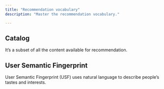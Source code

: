 ```yaml
---
title: "Recommendation vocabulary"
description: "Master the recommendation vocabulary."

---
```


## Catalog

It’s a subset of all the content available for recommendation.

## User Semantic Fingerprint

User Semantic Fingerprint (USF) uses natural language to describe people’s tastes and interests.
